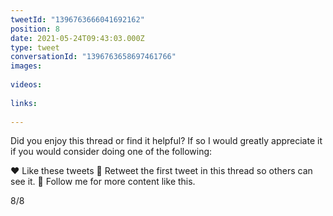 ```yaml
---
tweetId: "1396763666041692162"
position: 8
date: 2021-05-24T09:43:03.000Z
type: tweet
conversationId: "1396763658697461766"
images:
  
videos:
  
links:
  
---
```

Did you enjoy this thread or find it helpful? If so I would greatly appreciate it if you would consider doing one of the following:

❤️ Like these tweets
🔄 Retweet the first tweet in this thread so others can see it.
👤 Follow me for more content like this.

8/8
